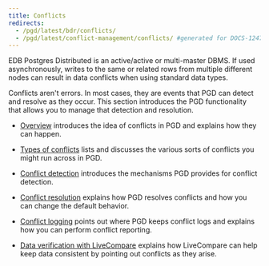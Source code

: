 ```yaml
---
title: Conflicts
redirects:
  - /pgd/latest/bdr/conflicts/
  - /pgd/latest/conflict-management/conflicts/ #generated for DOCS-1247-PGD-6.0-Docs
---
```

EDB Postgres Distributed is an active/active or multi-master DBMS. If used asynchronously, writes to the same or related rows from multiple different nodes can result in data conflicts when using standard data types.

Conflicts aren't errors. In most cases, they are events that PGD can detect and resolve as they occur. This section introduces the PGD functionality that allows you to manage that detection and resolution.

- [Overview](00_conflicts_overview) introduces the idea of conflicts in PGD and explains how they can happen.

- [Types of conflicts](02_types_of_conflict) lists and discusses the various sorts of conflicts you might run across in PGD.

- [Conflict detection](03_conflict_detection) introduces the mechanisms PGD provides for conflict detection. 

- [Conflict resolution](04_conflict_resolution) explains how PGD resolves conflicts and how you can change the default behavior.

- [Conflict logging](05_conflict_logging) points out where PGD keeps conflict logs and explains how you can perform conflict reporting.

- [Data verification with LiveCompare](06_live_compare) explains how LiveCompare can help keep data consistent by pointing out conflicts as they arise.
